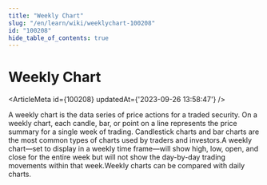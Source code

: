 ```yaml
---
title: "Weekly Chart"
slug: "/en/learn/wiki/weeklychart-100208"
id: "100208"
hide_table_of_contents: true
---
```



# Weekly Chart

<ArticleMeta id={100208} updatedAt={'2023-09-26 13:58:47'} />
<div className='border-solid border-b border-t-0 my-4 border-[var(--ifm-color-gray-300)]' />

A weekly chart is the data series of price actions for a traded security. On a weekly chart, each candle, bar, or point on a line represents the price summary for a single week of trading. Candlestick charts and bar charts are the most common types of charts used by traders and investors.A weekly chart—set to display in a weekly time frame—will show high, low, open, and close for the entire week but will not show the day-by-day trading movements within that week.Weekly charts can be compared with daily charts.
